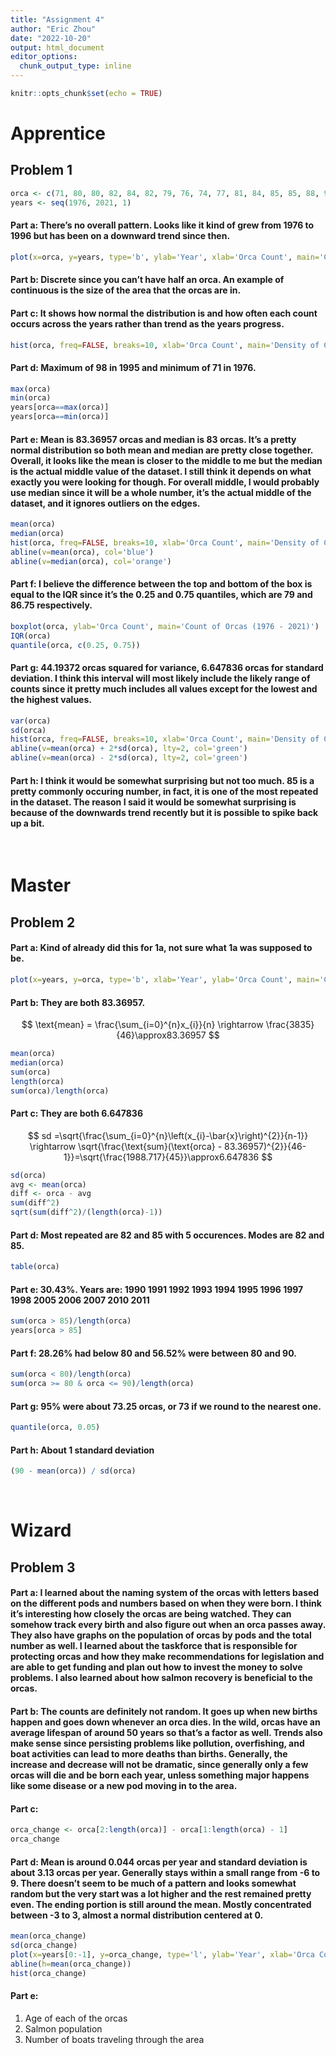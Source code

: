 ---
title: "Assignment 4"
author: "Eric Zhou"
date: "2022-10-20"
output: html_document
editor_options: 
  chunk_output_type: inline
---

```{r setup, include=FALSE}
knitr::opts_chunk$set(echo = TRUE)
```

# **Apprentice**

## Problem 1

```{r}
orca <- c(71, 80, 80, 82, 84, 82, 79, 76, 74, 77, 81, 84, 85, 85, 88, 92, 91, 97, 96, 98, 97, 92, 89, 85, 82, 78, 79, 82, 83, 88, 89, 86, 85, 85, 86, 87, 84, 82, 78, 81, 83, 77, 75, 73, 74, 73)
years <- seq(1976, 2021, 1)
```

#### **Part a**: There's no overall pattern. Looks like it kind of grew from 1976 to 1996 but has been on a downward trend since then.

```{r}
plot(x=orca, y=years, type='b', ylab='Year', xlab='Orca Count', main='Count of Orcas by Year (1976 - 2021)')
```

#### **Part b**: Discrete since you can't have half an orca. An example of continuous is the size of the area that the orcas are in.

#### **Part c**: It shows how normal the distribution is and how often each count occurs across the years rather than trend as the years progress.

```{r}
hist(orca, freq=FALSE, breaks=10, xlab='Orca Count', main='Density of Count of Orcas')
```

#### **Part d**: Maximum of 98 in 1995 and minimum of 71 in 1976.

```{r}
max(orca)
min(orca)
years[orca==max(orca)]
years[orca==min(orca)]
```

#### **Part e**: Mean is 83.36957 orcas and median is 83 orcas. It's a pretty normal distribution so both mean and median are pretty close together. Overall, it looks like the mean is closer to the middle to me but the median is the actual middle value of the dataset. I still think it depends on what exactly you were looking for though. For overall middle, I would probably use median since it will be a whole number, it's the actual middle of the dataset, and it ignores outliers on the edges.

```{r}
mean(orca)
median(orca)
hist(orca, freq=FALSE, breaks=10, xlab='Orca Count', main='Density of Count of Orcas (1976 - 2021)')
abline(v=mean(orca), col='blue')
abline(v=median(orca), col='orange')
```

#### **Part f**: I believe the difference between the top and bottom of the box is equal to the IQR since it's the 0.25 and 0.75 quantiles, which are 79 and 86.75 respectively.

```{r}
boxplot(orca, ylab='Orca Count', main='Count of Orcas (1976 - 2021)')
IQR(orca)
quantile(orca, c(0.25, 0.75))
```

#### **Part g**: 44.19372 orcas squared for variance, 6.647836 orcas for standard deviation. I think this interval will most likely include the likely range of counts since it pretty much includes all values except for the lowest and the highest values.

```{r}
var(orca)
sd(orca)
hist(orca, freq=FALSE, breaks=10, xlab='Orca Count', main='Density of Count of Orcas (1976 - 2021)')
abline(v=mean(orca) + 2*sd(orca), lty=2, col='green')
abline(v=mean(orca) - 2*sd(orca), lty=2, col='green')
```

#### **Part h**: I think it would be somewhat surprising but not too much. 85 is a pretty commonly occuring number, in fact, it is one of the most repeated in the dataset. The reason I said it would be somewhat surprising is because of the downwards trend recently but it is possible to spike back up a bit.

<br>

# **Master**

## Problem 2

#### **Part a**: Kind of already did this for 1a, not sure what 1a was supposed to be.

```{r}
plot(x=years, y=orca, type='b', xlab='Year', ylab='Orca Count', main='Count of Orcas by Year (1976 - 2021)')
```

#### **Part b**: They are both 83.36957.
$$
\text{mean} = \frac{\sum_{i=0}^{n}x_{i}}{n} \rightarrow \frac{3835}{46}\approx83.36957
$$

```{r}
mean(orca)
median(orca)
sum(orca)
length(orca)
sum(orca)/length(orca)
```

#### **Part c**: They are both 6.647836
$$
sd =\sqrt{\frac{\sum_{i=0}^{n}\left(x_{i}-\bar{x}\right)^{2}}{n-1}} \rightarrow \sqrt{\frac{\text{sum}(\text{orca} - 83.36957)^{2}}{46-1}}=\sqrt{\frac{1988.717}{45}}\approx6.647836
$$

```{r}
sd(orca)
avg <- mean(orca)
diff <- orca - avg
sum(diff^2)
sqrt(sum(diff^2)/(length(orca)-1))
```

#### **Part d**: Most repeated are 82 and 85 with 5 occurences. Modes are 82 and 85.

```{r}
table(orca)
```

#### **Part e**: 30.43%. Years are: 1990 1991 1992 1993 1994 1995 1996 1997 1998 2005 2006 2007 2010 2011

```{r}
sum(orca > 85)/length(orca)
years[orca > 85]
```

#### **Part f**: 28.26% had below 80 and 56.52% were between 80 and 90.

```{r}
sum(orca < 80)/length(orca)
sum(orca >= 80 & orca <= 90)/length(orca)
```

#### **Part g**: 95% were about 73.25 orcas, or 73 if we round to the nearest one.

```{r}
quantile(orca, 0.05)
```

#### **Part h**: About 1 standard deviation

```{r}
(90 - mean(orca)) / sd(orca)
```

<br>

# **Wizard**

## Problem 3

#### **Part a**: I learned about the naming system of the orcas with letters based on the different pods and numbers based on when they were born. I think it's interesting how closely the orcas are being watched. They can somehow track every birth and also figure out when an orca passes away. They also have graphs on the population of orcas by pods and the total number as well. I learned about the taskforce that is responsible for protecting orcas and how they make recommendations for legislation and are able to get funding and plan out how to invest the money to solve problems. I also learned about how salmon recovery is beneficial to the orcas.

#### **Part b**: The counts are definitely not random. It goes up when new births happen and goes down whenever an orca dies. In the wild, orcas have an average lifespan of around 50 years so that's a factor as well. Trends also make sense since persisting problems like pollution, overfishing, and boat activities can lead to more deaths than births. Generally, the increase and decrease will not be dramatic, since generally only a few orcas will die and be born each year, unless something major happens like some disease or a new pod moving in to the area.

#### **Part c**:

```{r}
orca_change <- orca[2:length(orca)] - orca[1:length(orca) - 1]
orca_change
```

#### **Part d**: Mean is around 0.044 orcas per year and standard deviation is about 3.13 orcas per year. Generally stays within a small range from -6 to 9. There doesn't seem to be much of a pattern and looks somewhat random but the very start was a lot higher and the rest remained pretty even. The ending portion is still around the mean. Mostly concentrated between -3 to 3, almost a normal distribution centered at 0.

```{r}
mean(orca_change)
sd(orca_change)
plot(x=years[0:-1], y=orca_change, type='l', ylab='Year', xlab='Orca Count Change', main='Change of Orca Population by Year (1977 - 2021)')
abline(h=mean(orca_change))
hist(orca_change)
```

#### **Part e**:

1.  Age of each of the orcas <br>
2.  Salmon population <br>
3.  Number of boats traveling through the area
